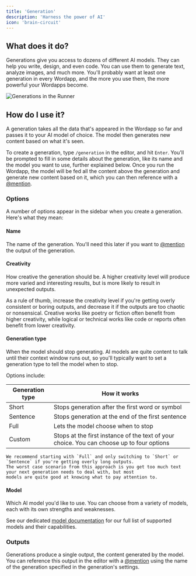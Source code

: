 ```yaml
---
title: 'Generation'
description: 'Harness the power of AI'
icon: 'brain-circuit'
---
```


## What does it do?

Generations give you access to dozens of different AI models. They can help you write, design, and even code. You can
use them to generate text, analyze images, and much more. You'll probably want at least one generation in every Wordapp,
and the more you use them, the more powerful your Wordapps become.

![Generations in the Runner](/images/nodes/generation-runner-zoomed.png)

## How do I use it?

A generation takes all the data that's appeared in the Wordapp so far and passes it to your AI model of choice. The
model then generates new content based on what it's seen.

To create a generation, type `/generation` in the editor, and hit `Enter`. You'll be prompted to fill in some details
about the generation, like its name and the model you want to use, further explained below. Once you run the Wordapp,
the model will be fed all the content above the generation and generate new content based on it, which you can then
reference with a [@mention](/nodes/mention).

### Options

A number of options appear in the sidebar when you create a generation. Here's what they mean:

#### Name

The name of the generation. You'll need this later if you want to [@mention](/nodes/mention) the output of the generation.

#### Creativity

How creative the generation should be. A higher creativity level will produce more varied and interesting results, but
is more likely to result in unexpected outputs.

As a rule of thumb, increase the creativity level if you're getting overly consistent or boring outputs, and decrease it
if the outputs are too chaotic or nonsensical. Creative works like poetry or fiction often benefit from higher creativity,
while logical or technical works like code or reports often benefit from lower creativity.

#### Generation type

When the model should stop generating. AI models are quite content to talk until their context window runs out, so you'll
typically want to set a generation type to tell the model when to stop.

Options include:

| Generation type | How it works                                                                              |
|-----------------|-------------------------------------------------------------------------------------------|
| Short           | Stops generation after the first word or symbol                                           |
| Sentence        | Stops generation at the end of the first sentence                                         |
| Full            | Lets the model choose when to stop                                                        |
| Custom          | Stops at the first instance of the text of your choice. You can choose up to four options |

<Tip>

    We recommend starting with `Full` and only switching to `Short` or `Sentence` if you're getting overly long outputs.
    The worst case scenario from this approach is you get too much text your next generation needs to deal with, but most
    models are quite good at knowing what to pay attention to.

</Tip>

#### Model

Which AI model you'd like to use. You can choose from a variety of models, each with its own strengths and weaknesses.

See our dedicated [model documentation](https://www.notion.so/hey-daily/Models-615b76d7498f4e06ae522a329695da74) for
our full list of supported models and their capabilities.

### Outputs

Generations produce a single output, the content generated by the model. You can reference this output in the editor
with a [@mention](/nodes/mention) using the name of the generation specified in the generation's settings.